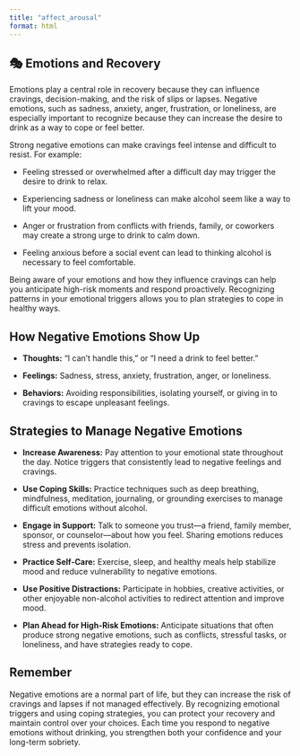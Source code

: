 ```yaml
---
title: "affect_arousal"
format: html
---
```


## 🎭 Emotions and Recovery

Emotions play a central role in recovery because they can influence cravings, decision-making, and the risk of slips or lapses. Negative emotions, such as sadness, anxiety, anger, frustration, or loneliness, are especially important to recognize because they can increase the desire to drink as a way to cope or feel better.

Strong negative emotions can make cravings feel intense and difficult to resist. For example:

-   Feeling stressed or overwhelmed after a difficult day may trigger the desire to drink to relax.

-   Experiencing sadness or loneliness can make alcohol seem like a way to lift your mood.

-   Anger or frustration from conflicts with friends, family, or coworkers may create a strong urge to drink to calm down.

-   Feeling anxious before a social event can lead to thinking alcohol is necessary to feel comfortable.

Being aware of your emotions and how they influence cravings can help you anticipate high-risk moments and respond proactively. Recognizing patterns in your emotional triggers allows you to plan strategies to cope in healthy ways.

## How Negative Emotions Show Up

-   **Thoughts:** “I can’t handle this,” or “I need a drink to feel better.”

-   **Feelings:** Sadness, stress, anxiety, frustration, anger, or loneliness.

-   **Behaviors:** Avoiding responsibilities, isolating yourself, or giving in to cravings to escape unpleasant feelings.

## Strategies to Manage Negative Emotions

-   **Increase Awareness:** Pay attention to your emotional state throughout the day. Notice triggers that consistently lead to negative feelings and cravings.

-   **Use Coping Skills:** Practice techniques such as deep breathing, mindfulness, meditation, journaling, or grounding exercises to manage difficult emotions without alcohol.

-   **Engage in Support:** Talk to someone you trust—a friend, family member, sponsor, or counselor—about how you feel. Sharing emotions reduces stress and prevents isolation.

-   **Practice Self-Care:** Exercise, sleep, and healthy meals help stabilize mood and reduce vulnerability to negative emotions.

-   **Use Positive Distractions:** Participate in hobbies, creative activities, or other enjoyable non-alcohol activities to redirect attention and improve mood.

-   **Plan Ahead for High-Risk Emotions:** Anticipate situations that often produce strong negative emotions, such as conflicts, stressful tasks, or loneliness, and have strategies ready to cope.

::: callout
## Remember

Negative emotions are a normal part of life, but they can increase the risk of cravings and lapses if not managed effectively. By recognizing emotional triggers and using coping strategies, you can protect your recovery and maintain control over your choices. Each time you respond to negative emotions without drinking, you strengthen both your confidence and your long-term sobriety.
:::
